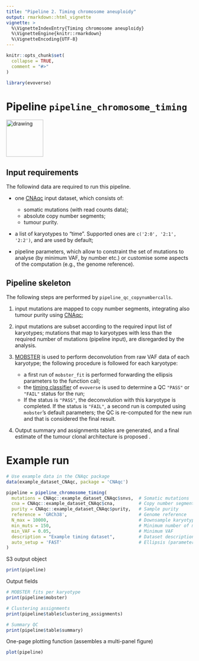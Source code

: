 ```yaml
---
title: "Pipeline 2. Timing chromosome aneuploidy"
output: rmarkdown::html_vignette
vignette: >
  %\VignetteIndexEntry{Timing chromosome aneuploidy}
  %\VignetteEngine{knitr::rmarkdown}
  %\VignetteEncoding{UTF-8}
---
```


```r
knitr::opts_chunk$set(
  collapse = TRUE,
  comment = "#>"
)
```

```r
library(evoverse)
```

# Pipeline `pipeline_chromosome_timing`

<img src="pipeline_timing.png" alt="drawing" height="100"/>

## Input requirements

The followind data are required to run this pipeline.

* one [CNAqc](https://caravagn.github.io/CNAqc/) input dataset, which consists of: 
  * somatic mutations  (with read counts data);
  * absolute copy number segments;
  * tumour purity.
  
* a list of karyotypes to "time". Supported ones are `c('2:0', '2:1', '2:2')`, and are used by default; 

* pipeline parameters, which allow to constraint the set of mutations to analyse (by minimum VAF, by number etc.) or customise some aspects of the computation (e.g., the genome reference).

## Pipeline skeleton

The following steps are performed by `pipeline_qc_copynumbercalls`.

1. input mutations are mapped to copy number segments, integrating also tumour purity using [CNAqc](https://caravagn.github.io/CNAqc/);

2. input mutations are subset according to the required input list of karyotypes; mutations that map to karyotypes with less than the required number of mutations (pipeline input), are disregarded by the analysis.

3. [MOBSTER](https://caravagn.github.io/mobster/) is used to perform deconvolution from raw VAF data of each karyotype; the following procedure is followed for each karyotype:
   * a first run of `mobster_fit` is performed forwarding the ellipsis parameters to the function call;
   * the [timing classifier](https://caravagn.github.io/evoverse/docs/articles/1_qc_models.html) of `evoverse` is used to determine a QC `"PASS"` or `"FAIL"` status for the run;
   * If the status is `"PASS"`, the deconvolution with this karyotype is completed. If the status is `"FAIL"`, a second run is computed using `mobster`'s default parameters; the QC is re-computed for the new run and that is considered the final result. 

4. Output summary and assignments tables are generated, and a final estimate of the tumour clonal architecture is proposed .



# Example run

```r
# Use example data in the CNAqc package
data(example_dataset_CNAqc, package = 'CNAqc')

pipeline = pipeline_chromosome_timing(
  mutations = CNAqc::example_dataset_CNAqc$snvs,  # Somatic mutations
  cna = CNAqc::example_dataset_CNAqc$cna,         # Copy number segments
  purity = CNAqc::example_dataset_CNAqc$purity,   # Sample purity
  reference = 'GRCh38',                           # Genome reference
  N_max = 10000,                                  # Downsample karyotypes with > 10K mutations (none here)
  min_muts = 150,                                 # Minimum number of mutations per karyotype
  min_VAF = 0.05,                                 # Minimum VAF 
  description = "Example timing dataset",         # Dataset description
  auto_setup = 'FAST'                             # Ellipsis (parameters forwarded to each mobster first run)
)
```

S3 output object
```r
print(pipeline)
```

Output fields
```r
# MOBSTER fits per karyotype
print(pipeline$mobster)

# Clustering assignments
print(pipeline$table$clustering_assignments)

# Summary QC
print(pipeline$table$summary)
```

One-page plotting function (assembles a multi-panel figure)
```r
plot(pipeline)
```
